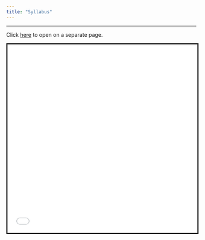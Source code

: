 ```yaml
---
title: "Syllabus"
---
```


***

Click [here](syllabus/index.html) to open on a separate page.

<iframe style="height:500px; width:100%; border:3px solid black;" src="syllabus/index.html" id="frame"></iframe>
